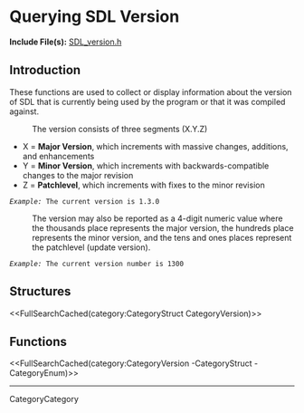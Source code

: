 <!-- #master-page:CategoryTemplate -->
<!-- #master-date:Unknown-Date -->
<!-- format wiki -->
<!-- language en -->

= Querying SDL Version =

'''Include File(s):''' [http://hg.libsdl.org/SDL/file/tip/include/SDL_version.h SDL_version.h]


== Introduction ==

These functions are used to collect or display information about the version of SDL that is currently being used by the program or that it was compiled against.

: The version consists of three segments (X.Y.Z)
* X = '''Major Version''', which increments with massive changes, additions, and enhancements
* Y = '''Minor Version''', which increments with backwards-compatible changes to the major revision
* Z = '''Patchlevel''', which increments with fixes to the minor revision<br/>
 ''Example:'' The current version is 1.3.0

: The version may also be reported as a 4-digit numeric value where the thousands place represents the major version, the hundreds place represents the minor version, and the tens and ones places represent the patchlevel (update version).  
 ''Example:'' The current version number is 1300

== Structures ==
<<FullSearchCached(category:CategoryStruct CategoryVersion)>>

== Functions ==

<<FullSearchCached(category:CategoryVersion -CategoryStruct -CategoryEnum)>>

----
CategoryCategory
